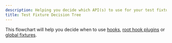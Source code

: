 ```yaml
---
description: Helping you decide which API(s) to use for your test fixtures.
title: Test Fixture Decision Tree
---
```


This flowchart will help you decide when to use [hooks](../features/hooks), [root hook plugins](../features/root-hook-plugins) or [global fixtures](../features/global-fixtures).


<FixtureWizard />
